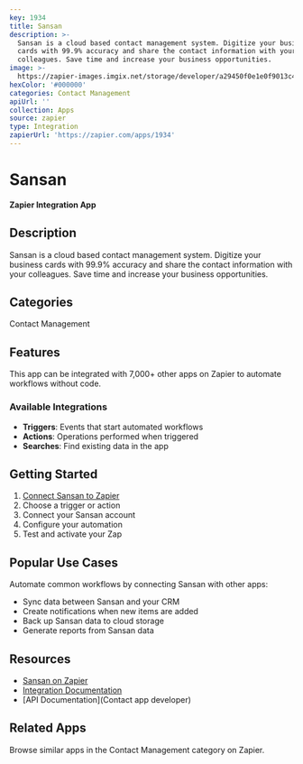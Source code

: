 ```yaml
---
key: 1934
title: Sansan
description: >-
  Sansan is a cloud based contact management system. Digitize your business
  cards with 99.9% accuracy and share the contact information with your
  colleagues. Save time and increase your business opportunities. 
image: >-
  https://zapier-images.imgix.net/storage/developer/a29450f0e1e0f9013c459c95157266d5.png?auto=format%2Ccompress&ixlib=python-3.0.0&q=50
hexColor: '#000000'
categories: Contact Management
apiUrl: ''
collection: Apps
source: zapier
type: Integration
zapierUrl: 'https://zapier.com/apps/1934'
---
```

# Sansan

**Zapier Integration App**

## Description

Sansan is a cloud based contact management system. Digitize your business cards with 99.9% accuracy and share the contact information with your colleagues. Save time and increase your business opportunities. 

## Categories

Contact Management

## Features

This app can be integrated with 7,000+ other apps on Zapier to automate workflows without code.

### Available Integrations

- **Triggers**: Events that start automated workflows
- **Actions**: Operations performed when triggered
- **Searches**: Find existing data in the app

## Getting Started

1. [Connect Sansan to Zapier](https://zapier.com/apps/1934)
2. Choose a trigger or action
3. Connect your Sansan account
4. Configure your automation
5. Test and activate your Zap

## Popular Use Cases

Automate common workflows by connecting Sansan with other apps:

- Sync data between Sansan and your CRM
- Create notifications when new items are added
- Back up Sansan data to cloud storage
- Generate reports from Sansan data

## Resources

- [Sansan on Zapier](https://zapier.com/apps/1934)
- [Integration Documentation](https://zapier.com/apps/1934/integrations)
- [API Documentation](Contact app developer)

## Related Apps

Browse similar apps in the Contact Management category on Zapier.
